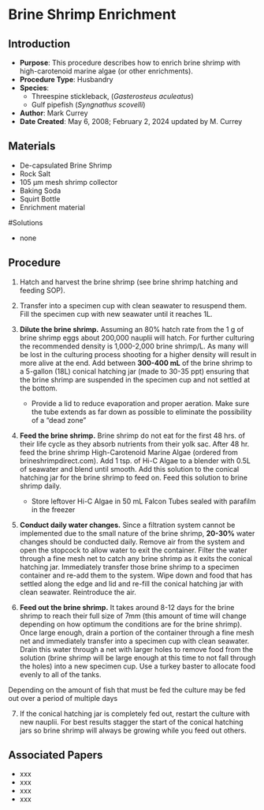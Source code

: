 # Brine Shrimp Enrichment {#sec-husb-enrich_brineshrimp}

## Introduction

-   **Purpose**: This procedure describes how to enrich brine shrimp with high-carotenoid marine algae (or other enrichments).
-   **Procedure Type**: Husbandry
-   **Species**:
    -   Threespine stickleback, (*Gasterosteus aculeatus*)
    -   Gulf pipefish (*Syngnathus scovelli*)
-   **Author**: Mark Currey
-   **Date Created**: May 6, 2008; February 2, 2024 updated by M. Currey

## Materials

-   De-capsulated Brine Shrimp
-   Rock Salt
-   105 μm mesh shrimp collector
-   Baking Soda
-   Squirt Bottle
-   Enrichment material

#Solutions

-   none

## Procedure

1.  Hatch and harvest the brine shrimp (see brine shrimp hatching and feeding SOP).

2.  Transfer into a specimen cup with clean seawater to resuspend them. Fill the specimen cup with new seawater until it reaches 1L.

3.  **Dilute the brine shrimp.** Assuming an 80% hatch rate from the 1 g of brine shrimp eggs about 200,000 nauplii will hatch. For further culturing the recommended density is 1,000-2,000 brine shrimp/L. As many will be lost in the culturing process shooting for a higher density will result in more alive at the end. Add between **300-400 mL** of the brine shrimp to a 5-gallon (18L) conical hatching jar (made to 30-35 ppt) ensuring that the brine shrimp are suspended in the specimen cup and not settled at the bottom.

    -   Provide a lid to reduce evaporation and proper aeration. Make sure the tube extends as far down as possible to eliminate the possibility of a "dead zone"

4.  **Feed the brine shrimp.** Brine shrimp do not eat for the first 48 hrs. of their life cycle as they absorb nutrients from their yolk sac. After 48 hr. feed the brine shrimp High-Carotenoid Marine Algae (ordered from brineshrimpdirect.com). Add 1 tsp. of Hi-C Algae to a blender with 0.5L of seawater and blend until smooth. Add this solution to the conical hatching jar for the brine shrimp to feed on. Feed this solution to brine shrimp daily.

    -   Store leftover Hi-C Algae in 50 mL Falcon Tubes sealed with parafilm in the freezer

5.  **Conduct daily water changes.** Since a filtration system cannot be implemented due to the small nature of the brine shrimp, **20-30%** water changes should be conducted daily. Remove air from the system and open the stopcock to allow water to exit the container. Filter the water through a fine mesh net to catch any brine shrimp as it exits the conical hatching jar. Immediately transfer those brine shrimp to a specimen container and re-add them to the system. Wipe down and food that has settled along the edge and lid and re-fill the conical hatching jar with clean seawater. Reintroduce the air.

6.  **Feed out the brine shrimp.** It takes around 8-12 days for the brine shrimp to reach their full size of 7mm (this amount of time will change depending on how optimum the conditions are for the brine shrimp). Once large enough, drain a portion of the container through a fine mesh net and immediately transfer into a specimen cup with clean seawater. Drain this water through a net with larger holes to remove food from the solution (brine shrimp will be large enough at this time to not fall through the holes) into a new specimen cup. Use a turkey baster to allocate food evenly to all of the tanks.

::: {.callout-notes title="NOTE"}
Depending on the amount of fish that must be fed the culture may be fed out over a period of multiple days
:::

7.  If the conical hatching jar is completely fed out, restart the culture with new nauplii. For best results stagger the start of the conical hatching jars so brine shrimp will always be growing while you feed out others.

## Associated Papers

-   xxx
-   xxx
-   xxx
-   xxx
